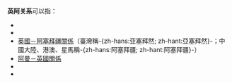 {{NoteTA|G1=地名}}

'''英阿关系'''可以指：

* {{link-en|阿尔巴尼亚－英国关系|Albania–United Kingdom relations}}
* {{link-en|阿富汗－英国关系|Afghanistan–United Kingdom relations}}
* [[英國－阿塞拜疆關係|英國－阿塞拜疆關係]]（臺灣稱-{zh-hans:亚塞拜然; zh-hant:亞塞拜然}-；中國大陸、港澳、星馬稱-{zh-hans:阿塞拜疆; zh-hant:阿塞拜疆}-）
* [[阿曼－英國關係|阿曼－英國關係]]
* {{link-en|阿联酋－英国关系|United Arab Emirates–United Kingdom relations}}
* {{link-en|英国－阿根廷关系|Argentina–United Kingdom relations}}

{{disambig|cat=四字消歧义}}